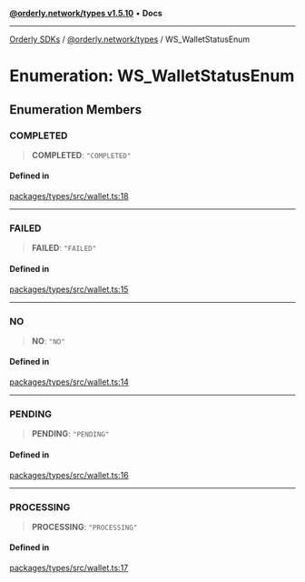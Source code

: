 [**@orderly.network/types v1.5.10**](/sdks/tech-doc/@orderly.network/types/README) • **Docs**

***

[Orderly SDKs](/sdks/tech-doc/packages) / [@orderly.network/types](/sdks/tech-doc/@orderly.network/types/README) / WS\_WalletStatusEnum

# Enumeration: WS\_WalletStatusEnum

## Enumeration Members

### COMPLETED

> **COMPLETED**: `"COMPLETED"`

#### Defined in

[packages/types/src/wallet.ts:18](https://github.com/OrderlyNetwork/js-sdk/blob/554ae704783e3b83c40bb234a899e8f02987d9b6/packages/types/src/wallet.ts#L18)

***

### FAILED

> **FAILED**: `"FAILED"`

#### Defined in

[packages/types/src/wallet.ts:15](https://github.com/OrderlyNetwork/js-sdk/blob/554ae704783e3b83c40bb234a899e8f02987d9b6/packages/types/src/wallet.ts#L15)

***

### NO

> **NO**: `"NO"`

#### Defined in

[packages/types/src/wallet.ts:14](https://github.com/OrderlyNetwork/js-sdk/blob/554ae704783e3b83c40bb234a899e8f02987d9b6/packages/types/src/wallet.ts#L14)

***

### PENDING

> **PENDING**: `"PENDING"`

#### Defined in

[packages/types/src/wallet.ts:16](https://github.com/OrderlyNetwork/js-sdk/blob/554ae704783e3b83c40bb234a899e8f02987d9b6/packages/types/src/wallet.ts#L16)

***

### PROCESSING

> **PROCESSING**: `"PROCESSING"`

#### Defined in

[packages/types/src/wallet.ts:17](https://github.com/OrderlyNetwork/js-sdk/blob/554ae704783e3b83c40bb234a899e8f02987d9b6/packages/types/src/wallet.ts#L17)
